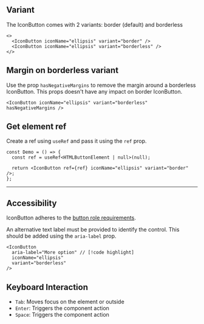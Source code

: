 
## Variant

The IconButton comes with 2 variants: border (default) and borderless

<Preview>
  <IconButton iconName="ellipsis" variant="border" />
  <IconButton iconName="ellipsis" variant="borderless" />
</Preview>

```tsx
<>
  <IconButton iconName="ellipsis" variant="border" />
  <IconButton iconName="ellipsis" variant="borderless" />
</>
```

## Margin on borderless variant

Use the prop `hasNegativeMargins` to remove the margin around a borderless IconButton.
This props doesn't have any impact on border IconButton.

<Preview>
  <IconButton iconName="ellipsis" variant="borderless" hasNegativeMargins />
</Preview>

```tsx
<IconButton iconName="ellipsis" variant="borderless" hasNegativeMargins />
```

## Get element ref

Create a ref using `useRef` and pass it using the `ref` prop.

<Preview>
  <IconButton iconName="ellipsis" variant="border" />
</Preview>

```tsx
const Demo = () => {
  const ref = useRef<HTMLButtonElement | null>(null);

  return <IconButton ref={ref} iconName="ellipsis" variant="border" />;
};
```

---

## Accessibility

IconButton adheres to the [button role requirements](https://www.w3.org/TR/wai-aria-1.2/#button).

An alternative text label must be provided to identify the control. This should be added using the `aria-label` prop.

```tsx
<IconButton
  aria-label="More option" // [!code highlight]
  iconName="ellipsis"
  variant="borderless"
/>
```

## Keyboard Interaction

- `Tab`: Moves focus on the element or outside
- `Enter`: Triggers the component action
- `Space`: Triggers the component action
